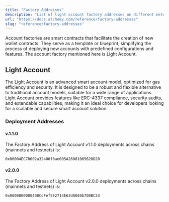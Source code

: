 ```yaml
---
title: "Factory Addresses"
description: "List of light account factory addresses on different networks"
url: "https://docs.alchemy.com/reference/factory-addresses"
slug: "reference/factory-addresses"
---
```


Account factories are smart contracts that facilitate the creation of new wallet contracts. They serve as a template or blueprint, simplifying the process of deploying new accounts with predefined configurations and features. The account factory mentioned here is Light Account.

## Light Account

The [Light Account](https://accountkit.alchemy.com/smart-accounts/light-account/) is an advanced smart account model, optimized for gas efficiency and security. It is designed to be a robust and flexible alternative to traditional account models, suitable for a wide range of applications. Light Account provides features like ERC-4337 compliance, security audits, and extendable capabilities, making it an ideal choice for developers looking for a scalable and secure smart account solution.

### Deployment Addresses

#### v.1.1.0

The Factory Address of Light Account v1.1.0 deployments across chains (mainnets and testnets) is:

```shell
0x00004EC70002a32400f8ae005A26081065620D20
```

#### v2.0.0

The Factory Address of Light Account v2.0.0 deployments across chains (mainnets and testnets) is:

```shell
0x0000000000400CdFef5E2714E63d8040b700BC24
```
